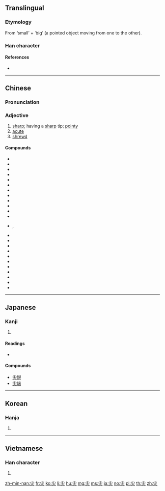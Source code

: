 {{character info/new}}
==Translingual==

===Etymology===
From {{l|mul|小}} ‘small’ + {{l|mul|大}} ‘big’ (a pointed object moving from one to the other).

===Han character===
{{Han char|rn=42|rad=小|as=03|sn=6|four=90430|canj=FK|ids=⿱小大}}

====References====
* {{Han ref|kx=0297.020|dkj=07480|dj=0591.040|hdz=10562.090|uh=5C16|ud=23574|bh=A679|bd=42617}}

----

==Chinese==
{{zh-forms}}

===Pronunciation===
{{zh-pron
|m=jiān
|c=zim1
|h=pfs=chiâm
|md=
|mn=chiam |mna=Taiwanese-The_Consonant_ch.ogg
|w=
|mc=y
|oc=y
|cat=a
}}

===Adjective===
{{zh-adj}}

# [[sharp]]; having a [[sharp]] tip; [[pointy]]
# [[acute]]
# [[shrewd]]

====Compounds====
* {{zh-l|尖兵}}
* {{zh-l|尖脆}}
* {{zh-l|尖刀}}
* {{zh-l|尖頂}}
* {{zh-l|尖端}}
* {{zh-l|尖端放電}}
* {{zh-l|尖叫}}
* {{zh-l|尖刻}}
* {{zh-l|尖冷}}
* {{zh-l|尖厲}}
* {{zh-l|尖利}}
* {{zh-l|尖溜溜}}
* {{zh-l|尖峭}}, {{zh-l|尖俏}}
* {{zh-l|尖銳}}
* {{zh-l|尖酸}}
* {{zh-l|尖頭}}
* {{zh-l|尖團音}}
* {{zh-l|尖細}}
* {{zh-l|尖嘯}}
* {{zh-l|尖削}}
* {{zh-l|尖音}}
* {{zh-l|尖子}}
* {{zh-l|尖嘴薄舌}}
* {{zh-l|尖嘴猴腮}}

{{zh-cat|Elementary}}

----

==Japanese==

===Kanji===
{{ja-kanji|grade=|rs=小03}}

# {{defn|lang=ja|sort=小03}}

====Readings====
* {{ja-readings|on=[[せん]] (sen)|kun=[[とがる]] (togaru), [[するどい]] (surudoi)}}

====Compounds====
* [[尖鋭]]
* [[尖端]]

----

==Korean==

===Hanja===
{{ko-hanja|hangeul=첨|rv=cheom|mr=ch'ŏm}}

# {{defn|lang=ko|sort=小03}}

----

==Vietnamese==

===Han character===
{{vi-hantu|[[tiêm]], [[nhọn]], [[tem]]|rs=小03}}

# {{defn|lang=vi}}

[[zh-min-nan:尖]]
[[fr:尖]]
[[ko:尖]]
[[li:尖]]
[[hu:尖]]
[[mg:尖]]
[[ms:尖]]
[[ja:尖]]
[[no:尖]]
[[pl:尖]]
[[th:尖]]
[[zh:尖]]